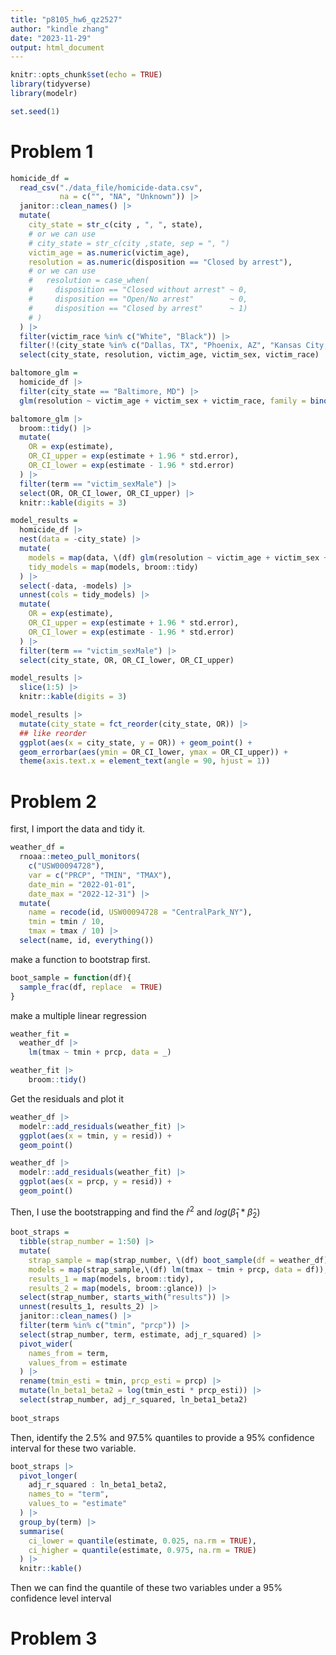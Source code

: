 ```yaml
---
title: "p8105_hw6_qz2527"
author: "kindle zhang"
date: "2023-11-29"
output: html_document
---
```


```r
knitr::opts_chunk$set(echo = TRUE)
library(tidyverse)
library(modelr)

set.seed(1)
```

# Problem 1

```r
homicide_df = 
  read_csv("./data_file/homicide-data.csv",
           na = c("", "NA", "Unknown")) |> 
  janitor::clean_names() |> 
  mutate(
    city_state = str_c(city , ", ", state),
    # or we can use
    # city_state = str_c(city ,state, sep = ", ")
    victim_age = as.numeric(victim_age),
    resolution = as.numeric(disposition == "Closed by arrest"),
    # or we can use
    #   resolution = case_when(
    #     disposition == "Closed without arrest" ~ 0,
    #     disposition == "Open/No arrest"        ~ 0,
    #     disposition == "Closed by arrest"      ~ 1)
    # ) 
  ) |> 
  filter(victim_race %in% c("White", "Black")) |> 
  filter(!(city_state %in% c("Dallas, TX", "Phoenix, AZ", "Kansas City, MO", "Tulsa, AL"))) |> 
  select(city_state, resolution, victim_age, victim_sex, victim_race)
```

```r
baltomore_glm = 
  homicide_df |> 
  filter(city_state == "Baltimore, MD") |>
  glm(resolution ~ victim_age + victim_sex + victim_race, family = binomial(), data = _)

baltomore_glm |> 
  broom::tidy() |> 
  mutate(
    OR = exp(estimate),
    OR_CI_upper = exp(estimate + 1.96 * std.error),
    OR_CI_lower = exp(estimate - 1.96 * std.error)
  ) |> 
  filter(term == "victim_sexMale") |> 
  select(OR, OR_CI_lower, OR_CI_upper) |>
  knitr::kable(digits = 3)
```

```r
model_results = 
  homicide_df |> 
  nest(data = -city_state) |> 
  mutate(
    models = map(data, \(df) glm(resolution ~ victim_age + victim_sex + victim_race, family = binomial(), data = df)),
    tidy_models = map(models, broom::tidy)
  ) |> 
  select(-data, -models) |> 
  unnest(cols = tidy_models) |> 
  mutate(
    OR = exp(estimate),
    OR_CI_upper = exp(estimate + 1.96 * std.error),
    OR_CI_lower = exp(estimate - 1.96 * std.error)
  ) |> 
  filter(term == "victim_sexMale") |> 
  select(city_state, OR, OR_CI_lower, OR_CI_upper)

model_results |>
  slice(1:5) |>
  knitr::kable(digits = 3)
```

```r
model_results |>
  mutate(city_state = fct_reorder(city_state, OR)) |>
  ## like reorder
  ggplot(aes(x = city_state, y = OR)) + geom_point() +
  geom_errorbar(aes(ymin = OR_CI_lower, ymax = OR_CI_upper)) +
  theme(axis.text.x = element_text(angle = 90, hjust = 1))
```

# Problem 2

first, I import the data and tidy it.

```r
weather_df = 
  rnoaa::meteo_pull_monitors(
    c("USW00094728"),
    var = c("PRCP", "TMIN", "TMAX"), 
    date_min = "2022-01-01",
    date_max = "2022-12-31") |>
  mutate(
    name = recode(id, USW00094728 = "CentralPark_NY"),
    tmin = tmin / 10,
    tmax = tmax / 10) |>
  select(name, id, everything())
```

make a function to bootstrap first.

```r
boot_sample = function(df){
  sample_frac(df, replace  = TRUE)
} 
```

make a multiple linear regression

```r
weather_fit = 
  weather_df |> 
    lm(tmax ~ tmin + prcp, data = _) 

weather_fit |> 
    broom::tidy()
```

Get the residuals and plot it

```r
weather_df |>
  modelr::add_residuals(weather_fit) |>
  ggplot(aes(x = tmin, y = resid)) + 
  geom_point()

weather_df |>
  modelr::add_residuals(weather_fit) |>
  ggplot(aes(x = prcp, y = resid)) + 
  geom_point()
```

Then, I use the bootstrapping and find the $\hat{r}^2$ and $log(\hat{\beta}_1*\hat{\beta}_2)$

```r
boot_straps = 
  tibble(strap_number = 1:50) |> 
  mutate(
    strap_sample = map(strap_number, \(df) boot_sample(df = weather_df)),
    models = map(strap_sample,\(df) lm(tmax ~ tmin + prcp, data = df)),
    results_1 = map(models, broom::tidy),
    results_2 = map(models, broom::glance)) |> 
  select(strap_number, starts_with("results")) |> 
  unnest(results_1, results_2) |> 
  janitor::clean_names() |> 
  filter(term %in% c("tmin", "prcp")) |> 
  select(strap_number, term, estimate, adj_r_squared) |> 
  pivot_wider(
    names_from = term,
    values_from = estimate
  ) |> 
  rename(tmin_esti = tmin, prcp_esti = prcp) |> 
  mutate(ln_beta1_beta2 = log(tmin_esti * prcp_esti)) |> 
  select(strap_number, adj_r_squared, ln_beta1_beta2)
  
boot_straps
```

Then, identify the 2.5% and 97.5% quantiles to provide a 95% confidence interval for these two variable. 

```r
boot_straps |> 
  pivot_longer(
    adj_r_squared : ln_beta1_beta2,
    names_to = "term", 
    values_to = "estimate"
  ) |> 
  group_by(term) |> 
  summarise(
    ci_lower = quantile(estimate, 0.025, na.rm = TRUE),
    ci_higher = quantile(estimate, 0.975, na.rm = TRUE)
  ) |> 
  knitr::kable()
```
Then we can find the quantile of these two variables under a 95% confidence level interval

# Problem 3


